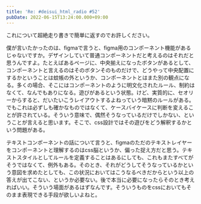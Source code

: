 ```yaml
---
title: 'Re: #deisui_html_radio #52'
pubDate: 2022-06-15T13:24:00.000+09:00
---
```



これについて超絶走り書きで簡単に返すのでお許しください。

<YouTube id="https://youtu.be/DxoANgf4Oto" params="start=449" />

僕が言いたかったのは、figmaで言うと、figma用のコンポーネント機能があるじゃないですか。デザインしていて普通コンポーネントだと考えるのはそれだと思うんですよ。たとえばあるページに、中央揃えになったボタンがあるとして、コンポーネントと言えるのはそのボタンそのものだけで、どうやって中央配置にするかということは蚊帳の外というか、コンポーネントとはまた別の観点になる。多くの場合、そこにはコンポーネントのように明文化されたルール、制約はなくて、なんでもありになる。遊びがあるという状態。けど、実質的に、セオリーからすると、だいたいこうレイアウトするよねっていう暗黙のルールがある。でもこれは必ずしも確かなものではなくて、ケースバイケースに判断を変えることが許されている。そういう意味で、偶然そうなっているだけでしかない、ということが言えると思います。そこで、css設計ではその遊びをどう解釈するかという問題がある。

テキストコンポーネントの話について言うと、figmaのただのテキストレイヤーをコンポーネントと理解するのはcss脳というか、偏った捉え方だと思う。テキストスタイルとしてルールを定義することはあるにしても、これもまたすべてがそうではなくて、例外もある。そのとき、それがどうしてそうなっているかという意図を求めたとしても、この状況においてはこうなるべきだからという以上の答えが出てこない、というか必要ない。後で本当に必要になったらそのとき考えればいい。そういう場面があるはずなんです。そういうものをcssにおいてもそのまま表現できる手段が欲しいよねと。
